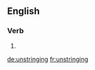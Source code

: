 ==English==

===Verb===
{{head|en|present participle}}

# {{present participle of|unstring|lang=en}}

[[de:unstringing]]
[[fr:unstringing]]